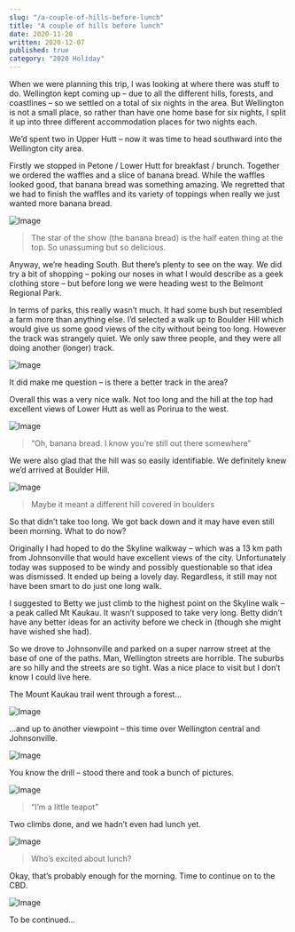 ```yaml
---
slug: "/a-couple-of-hills-before-lunch"
title: "A couple of hills before lunch"
date: 2020-11-28
written: 2020-12-07
published: true
category: "2020 Holiday"
---
```


When we were planning this trip, I was looking at where there was stuff to do. Wellington kept coming up – due to all the different hills, forests, and coastlines – so we settled on a total of six nights in the area. But Wellington is not a small place, so rather than have one home base for six nights, I split it up into three different accommodation places for two nights each.

We’d spent two in Upper Hutt – now it was time to head southward into the Wellington city area.

Firstly we stopped in Petone / Lower Hutt for breakfast / brunch. Together we ordered the waffles and a slice of banana bread. While the waffles looked good, that banana bread was something amazing. We regretted that we had to finish the waffles and its variety of toppings when really we just wanted more banana bread.

![Image](img_20201128_100957.jpg)

> The star of the show (the banana bread) is the half eaten thing at the top. So unassuming but so delicious.

Anyway, we’re heading South. But there’s plenty to see on the way. We did try a bit of shopping – poking our noses in what I would describe as a geek clothing store – but before long we were heading west to the Belmont Regional Park.

In terms of parks, this really wasn’t much. It had some bush but resembled a farm more than anything else. I’d selected a walk up to Boulder Hill which would give us some good views of the city without being too long. However the track was strangely quiet. We only saw three people, and they were all doing another (longer) track.

![Image](img_20201128_120934.jpg)

It did make me question – is there a better track in the area?

Overall this was a very nice walk. Not too long and the hill at the top had excellent views of Lower Hutt as well as Porirua to the west.

![Image](img_20201128_114646.jpg)

> “Oh, banana bread. I know you’re still out there somewhere”

We were also glad that the hill was so easily identifiable. We definitely knew we’d arrived at Boulder Hill.

![Image](img_20201128_114715.jpg)

> Maybe it meant a different hill covered in boulders

So that didn’t take too long. We got back down and it may have even still been morning. What to do now?

Originally I had hoped to do the Skyline walkway – which was a 13 km path from Johnsonville that would have excellent views of the city. Unfortunately today was supposed to be windy and possibly questionable so that idea was dismissed. It ended up being a lovely day. Regardless, it still may not have been smart to do just one long walk.

I suggested to Betty we just climb to the highest point on the Skyline walk – a peak called Mt Kaukau. It wasn’t supposed to take very long. Betty didn’t have any better ideas for an activity before we check in (though she might have wished she had).

So we drove to Johnsonville and parked on a super narrow street at the base of one of the paths. Man, Wellington streets are horrible. The suburbs are so hilly and the streets are so tight. Was a nice place to visit but I don’t know I could live here.

The Mount Kaukau trail went through a forest…

![Image](img_20201128_131332.jpg)

…and up to another viewpoint – this time over Wellington central and Johnsonville.

![Image](img_20201128_134214.jpg)

You know the drill – stood there and took a bunch of pictures.

![Image](img_20201128_134412.jpg)

> “I’m a little teapot”

Two climbs done, and we hadn’t even had lunch yet.

![Image](img_20201128_134838.jpg)

> Who’s excited about lunch?

Okay, that’s probably enough for the morning. Time to continue on to the CBD.

![Image](img_20201128_140319.jpg)

To be continued…